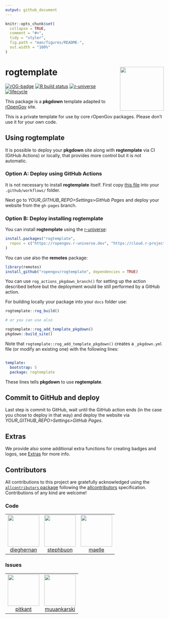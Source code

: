 ```yaml
---
output: github_document
---
```


<!-- README.md is generated from README.Rmd. Please edit that file -->

```r
knitr::opts_chunk$set(
  collapse = TRUE,
  comment = "#>",
  tidy = "styler",
  fig.path = "man/figures/README-",
  out.width = "100%"
)
```

# rogtemplate <a href='https://ropengov.github.io/rogtemplate/'><img src="man/figures/logo.png" align="right" height="139"/></a>

<!-- badges: start -->

[![rOG-badge](https://ropengov.github.io/rogtemplate//reference/figures/ropengov-badge.svg)](https://ropengov.org/)
[![R build
status](https://github.com/ropengov/rogtemplate/workflows/R-CMD-check/badge.svg)](https://github.com/rOpenGov/rogtemplate/actions)
[![r-universe](https://ropengov.r-universe.dev/badges/rogtemplate)](https://ropengov.r-universe.dev/rogtemplate)
[![lifecycle](https://lifecycle.r-lib.org/articles/figures/lifecycle-experimental.svg)](https://lifecycle.r-lib.org/articles/stages.html#experimental)

<!-- badges: end -->

This package is a **pkgdown** template adapted to
[rOpenGov](https://ropengov.org/) site.

This is a private template for use by core rOpenGov packages. Please don't use
it for your own code.

## Using rogtemplate

It is possible to deploy your **pkgdown** site along with **rogtemplate** via CI
(GitHub Actions) or locally, that provides more control but it is not automatic.

### Option A: Deploy using GitHub Actions

It is not necessary to install **rogtemplate** itself. First copy [this
file](https://github.com/rOpenGov/rogtemplate/blob/main/inst/yaml/rogtemplate-gh-pages.yaml)
into your `.github/workflows/` folder.

Next go to *YOUR_GITHUB_REPO\>Settings\>GitHub Pages* and deploy your website
from the `gh-pages` branch.

### Option B: Deploy installing rogtemplate

You can install **rogtemplate** using the
[r-universe](https://ropengov.r-universe.dev/rogtemplate):

```r
install.packages("rogtemplate",
  repos = c("https://ropengov.r-universe.dev", "https://cloud.r-project.org")
)
```

You can use also the **remotes** package:

```r
library(remotes)
install_github("ropengov/rogtemplate", dependencies = TRUE)
```

You can use `rog_actions_pkgdown_branch()` for setting up the action described
before but the deployment would be still performed by a GitHub action.

For building locally your package into your `docs` folder use:

```r
rogtemplate::rog_build()

# or you can use also

rogtemplate::rog_add_template_pkgdown()
pkgdown::build_site()
```

Note that `rogtemplate::rog_add_template_pkgdown()` creates a `_pkgdown.yml`
file (or modify an existing one) with the following lines:

``` yaml

template:
  bootstrap: 5
  package: rogtemplate
```

These lines tells **pkgdown** to use **rogtemplate**.

## Commit to GitHub and deploy

Last step is commit to GitHub, wait until the GitHub action ends (in the case
you chose to deploy in that way) and deploy the website via
*YOUR_GITHUB_REPO\>Settings\>GitHub Pages*.

## Extras

We provide also some additional extra functions for creating badges and logos,
see [Extras](https://ropengov.github.io/rogtemplate/reference/index.html) for
more info.

## Contributors





<!-- ALL-CONTRIBUTORS-LIST:START - Do not remove or modify this section -->
<!-- prettier-ignore-start -->
<!-- markdownlint-disable -->

All contributions to this project are gratefully acknowledged using the [`allcontributors` package](https://github.com/ropensci/allcontributors) following the [allcontributors](https://allcontributors.org) specification. Contributions of any kind are welcome!

### Code

<table>

<tr>
<td align="center">
<a href="https://github.com/dieghernan">
<img src="https://avatars.githubusercontent.com/u/25656809?v=4" width="100px;" class="ctb_avatar" alt=""/>
</a><br>
<a href="https://github.com/rOpenGov/rogtemplate/commits?author=dieghernan">dieghernan</a>
</td>
<td align="center">
<a href="https://github.com/stephbuon">
<img src="https://avatars.githubusercontent.com/u/52008049?v=4" width="100px;" class="ctb_avatar" alt=""/>
</a><br>
<a href="https://github.com/rOpenGov/rogtemplate/commits?author=stephbuon">stephbuon</a>
</td>
<td align="center">
<a href="https://github.com/maelle">
<img src="https://avatars.githubusercontent.com/u/8360597?v=4" width="100px;" class="ctb_avatar" alt=""/>
</a><br>
<a href="https://github.com/rOpenGov/rogtemplate/commits?author=maelle">maelle</a>
</td>
</tr>

</table>


### Issues

<table>

<tr>
<td align="center">
<a href="https://github.com/pitkant">
<img src="https://avatars.githubusercontent.com/u/69813611?u=824c10fc689a7f3589c9640bb7edf23513a12e42&v=4" width="100px;" class="ctb_avatar" alt=""/>
</a><br>
<a href="https://github.com/rOpenGov/rogtemplate/issues?q=is%3Aissue+author%3Apitkant">pitkant</a>
</td>
<td align="center">
<a href="https://github.com/muuankarski">
<img src="https://avatars.githubusercontent.com/u/1525240?v=4" width="100px;" class="ctb_avatar" alt=""/>
</a><br>
<a href="https://github.com/rOpenGov/rogtemplate/issues?q=is%3Aissue+author%3Amuuankarski">muuankarski</a>
</td>
</tr>

</table>

<!-- markdownlint-enable -->
<!-- prettier-ignore-end -->
<!-- ALL-CONTRIBUTORS-LIST:END -->




